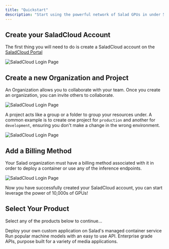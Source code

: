 ```yaml
---
title: "Quickstart"
description: "Start using the powerful network of Salad GPUs in under 5 minutes"
---
```


## Create your SaladCloud Account

The first thing you will need to do is create a SaladCloud account on the [SaladCloud Portal](https://portal.salad.com/)

<img src="/images/salad-quickstart-1.png" alt="SaladCloud Login Page" />

## Create a new Organization and Project

An Organization allows you to collaborate with your team. Once you create an organization, you can invite others to collaborate.

<img src="/images/salad-quickstart-2.png" alt="SaladCloud Login Page" />

A project acts like a group or a folder to group your resources under. A common example is to create one project for `production` and another for `development`, ensuring you don't make a change in the wrong environment.

<img src="/images/salad-quickstart-3.png" alt="SaladCloud Login Page" />

## Add a Billing Method

Your Salad organization must have a billing method associated with it in order to deploy a container or use any of the inference endpoints.

<img src="/images/salad-add-payment.png" alt="SaladCloud Login Page" />

Now you have successfully created your SaladCloud account, you can start leverage the power of 10,000s of GPUs!

## Select Your Product

Select any of the products below to continue...

<CardGroup cols={3}>
  <Card
    title="Container Engine (SCE)"
    icon="docker"
    href="/container-engine/introduction"
  >
    Deploy your own custom application on Salad's managed container service
  </Card>
  <Card
    title="Inference Endpoints (SIE)"
    icon="code"
    href="/inference-endpoints/introduction"
  >
    Run popular machine models with an easy to use API.
  </Card>
  <Card
    title="Managed Services"
    icon="file-shield"
    href="/managed-services/introduction"
  >
    Enterprise grade APIs, purpose built for a variety of media applications.
  </Card>
</CardGroup>
